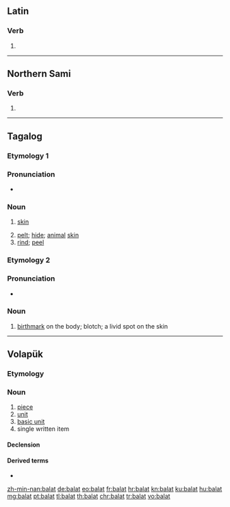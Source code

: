 {{also|balät|bälat|bälät}}
==Latin==

===Verb===
{{la-verb-form|bālat}}

# {{inflection of|bālō||3|s|pres|actv|indc|lang=la}}

----

==Northern Sami==

===Verb===
{{head|se|verb form}}

# {{inflection of|ballat||2|s|pres|indc|lang=se}}

----

==Tagalog==

===Etymology 1===
===Pronunciation===
* {{IPA|/ba.ˈlat/|lang=tl}}

===Noun===
{{tl-noun|head=balát}}

# {{lb|tl|anatomy}} [[skin]]
# [[pelt]]; [[hide]]; [[animal]] [[skin]]
# [[rind]]; [[peel]]

===Etymology 2===
===Pronunciation===
* {{IPA|/ˈba.lat/|lang=tl}}

===Noun===
{{head|tl|noun}}

# [[birthmark]] on the body; blotch; a livid spot on the skin

----

==Volapük==

===Etymology===
{{suffix|bal|at|lang=vo}}

===Noun===
{{vo-noun}}

# [[piece]]
# [[unit]]
# [[basic unit]]
# single written item

====Declension====
{{vo-decl-noun}}

====Derived terms====
* {{l|vo|balatam}}

[[zh-min-nan:balat]]
[[de:balat]]
[[eo:balat]]
[[fr:balat]]
[[hr:balat]]
[[kn:balat]]
[[ku:balat]]
[[hu:balat]]
[[mg:balat]]
[[pt:balat]]
[[tl:balat]]
[[th:balat]]
[[chr:balat]]
[[tr:balat]]
[[vo:balat]]